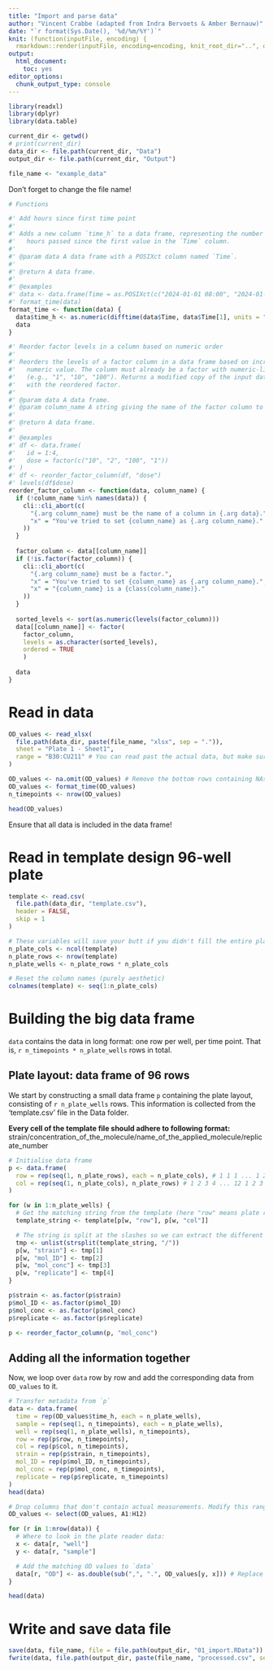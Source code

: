 ```yaml
---
title: "Import and parse data"
author: "Vincent Crabbe (adapted from Indra Bervoets & Amber Bernauw)"
date: "`r format(Sys.Date(), '%d/%m/%Y')`"
knit: (function(inputFile, encoding) {
  rmarkdown::render(inputFile, encoding=encoding, knit_root_dir="..", output_dir="../Output")})
output: 
  html_document:
    toc: yes
editor_options:
  chunk_output_type: console
---
```


```r
library(readxl)
library(dplyr)
library(data.table)
```



```r
current_dir <- getwd()
# print(current_dir)
data_dir <- file.path(current_dir, "Data")
output_dir <- file.path(current_dir, "Output")

file_name <- "example_data"
```
Don't forget to change the file name!


```r
# Functions

#' Add hours since first time point
#'
#' Adds a new column `time_h` to a data frame, representing the number of
#'   hours passed since the first value in the `Time` column.
#'
#' @param data A data frame with a POSIXct column named `Time`.
#'
#' @return A data frame.
#'
#' @examples
#' data <- data.frame(Time = as.POSIXct(c("2024-01-01 08:00", "2024-01-01 10:30")))
#' format_time(data)
format_time <- function(data) {
  data$time_h <- as.numeric(difftime(data$Time, data$Time[1], units = "hours"))
  data
}

#' Reorder factor levels in a column based on numeric order
#'
#' Reorders the levels of a factor column in a data frame based on increasing
#'   numeric value. The column must already be a factor with numeric-like levels
#'   (e.g., "1", "10", "100"). Returns a modified copy of the input data frame
#'   with the reordered factor.
#'
#' @param data A data frame.
#' @param column_name A string giving the name of the factor column to reorder.
#'
#' @return A data frame.
#'
#' @examples
#' df <- data.frame(
#'   id = 1:4,
#'   dose = factor(c("10", "2", "100", "1"))
#' )
#' df <- reorder_factor_column(df, "dose")
#' levels(df$dose)
reorder_factor_column <- function(data, column_name) {
  if (!column_name %in% names(data)) {
    cli::cli_abort(c(
      "{.arg column_name} must be the name of a column in {.arg data}.",
      "x" = "You've tried to set {column_name} as {.arg column_name}."
    ))
  }
  
  factor_column <- data[[column_name]]
  if (!is.factor(factor_column)) {
    cli::cli_abort(c(
      "{.arg column_name} must be a factor.",
      "x" = "You've tried to set {column_name} as {.arg column_name}.",
      "x" = "{column_name} is a {class(column_name)}."
    ))
  }
  
  sorted_levels <- sort(as.numeric(levels(factor_column)))
  data[[column_name]] <- factor(
    factor_column,
    levels = as.character(sorted_levels),
    ordered = TRUE
    )
  
  data
}
```

# Read in data

```r
OD_values <- read_xlsx(
  file.path(data_dir, paste(file_name, "xlsx", sep = ".")),
  sheet = "Plate 1 - Sheet1",
  range = "B30:CU211" # You can read past the actual data, but make sure that you don't include any fluorescence values
)

OD_values <- na.omit(OD_values) # Remove the bottom rows containing NAs (if present) to strip the data frame to the right size
OD_values <- format_time(OD_values)
n_timepoints <- nrow(OD_values)

head(OD_values)
```
Ensure that all data is included in the data frame!

# Read in template design 96-well plate

```r
template <- read.csv(
  file.path(data_dir, "template.csv"),
  header = FALSE,
  skip = 1
)

# These variables will save your butt if you didn't fill the entire plate
n_plate_cols <- ncol(template)
n_plate_rows <- nrow(template)
n_plate_wells <- n_plate_rows * n_plate_cols

# Reset the column names (purely aesthetic)
colnames(template) <- seq(1:n_plate_cols)
```

# Building the big data frame
`data` contains the data in long format: one row per well, per time point.
That is, `r n_timepoints * n_plate_wells` rows in total.

## Plate layout: data frame of 96 rows
We start by constructing a small data frame `p` containing the plate layout, consisting of `r n_plate_wells` rows.
This information is collected from the 'template.csv' file in the Data folder.

**Every cell of the template file should adhere to following format:**
strain/concentration_of_the_molecule/name_of_the_applied_molecule/replicate_number

```r
# Initialise data frame
p <- data.frame(
  row = rep(seq(1, n_plate_rows), each = n_plate_cols), # 1 1 1 ... 1 2 2 2 2 ...
  col = rep(seq(1, n_plate_cols), n_plate_rows) # 1 2 3 4 ... 12 1 2 3 4 ...
)

for (w in 1:n_plate_wells) {
  # Get the matching string from the template (here "row" means plate row)
  template_string <- template[p[w, "row"], p[w, "col"]]

  # The string is split at the slashes so we can extract the different fields
  tmp <- unlist(strsplit(template_string, "/"))
  p[w, "strain"] <- tmp[1]
  p[w, "mol_ID"] <- tmp[2]
  p[w, "mol_conc"] <- tmp[3]
  p[w, "replicate"] <- tmp[4]
}

p$strain <- as.factor(p$strain)
p$mol_ID <- as.factor(p$mol_ID)
p$mol_conc <- as.factor(p$mol_conc)
p$replicate <- as.factor(p$replicate)

p <- reorder_factor_column(p, "mol_conc")
```

## Adding all the information together
Now, we loop over `data` row by row and add the corresponding data from `OD_values` to it.
```r
# Transfer metadata from `p`
data <- data.frame(
  time = rep(OD_values$time_h, each = n_plate_wells),
  sample = rep(seq(1, n_timepoints), each = n_plate_wells),
  well = rep(seq(1, n_plate_wells), n_timepoints),
  row = rep(p$row, n_timepoints),
  col = rep(p$col, n_timepoints),
  strain = rep(p$strain, n_timepoints),
  mol_ID = rep(p$mol_ID, n_timepoints),
  mol_conc = rep(p$mol_conc, n_timepoints),
  replicate = rep(p$replicate, n_timepoints)
)
head(data)

# Drop columns that don't contain actual measurements. Modify this range if you didn't use all 96 wells!!
OD_values <- select(OD_values, A1:H12)

for (r in 1:nrow(data)) {
  # Where to look in the plate reader data:
  x <- data[r, "well"]
  y <- data[r, "sample"]

  # Add the matching OD values to `data`
  data[r, "OD"] <- as.double(sub(",", ".", OD_values[y, x])) # Replace commas with decimal points
}

head(data)
```

# Write and save data file

```r
save(data, file_name, file = file.path(output_dir, "01_import.RData"))
fwrite(data, file.path(output_dir, paste(file_name, "processed.csv", sep = "_")))
```
